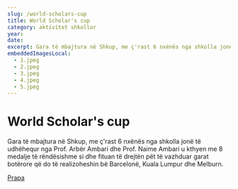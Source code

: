 ```yaml
---
slug: /world-scholars-cup
title: World Scholar's cup
category: aktivitet shkollor
year:
date:
excerpt: Gara të mbajtura në Shkup, me ç'rast 6 nxënës nga shkolla jonë të udhëhequr nga Prof. Arbër Ambari dhe Prof. Naime Ambari ...
embeddedImagesLocal:
  - 1.jpeg
  - 2.jpeg
  - 3.jpeg
  - 4.jpeg
  - 5.jpeg
---
```


# World Scholar's cup

Gara të mbajtura në Shkup, me ç'rast 6 nxënës nga shkolla jonë të udhëhequr nga Prof. Arbër Ambari dhe Prof. Naime Ambari u kthyen me 8 medalje të rëndësishme si dhe fituan të drejtën pët të vazhduar garat botërore që do të realizoheshin bë Barcelonë, Kuala Lumpur dhe Melburn.

[Prapa](/projects)
